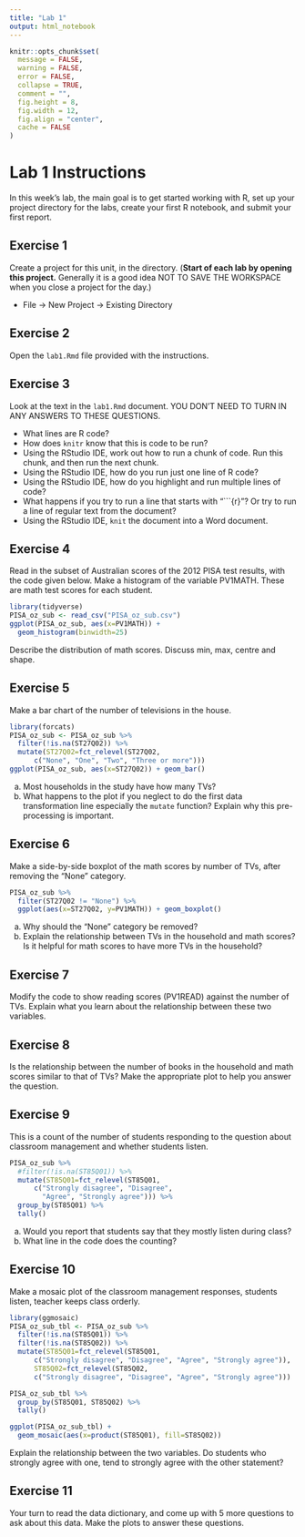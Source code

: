 ```yaml
---
title: "Lab 1"
output: html_notebook
---
```


```r
knitr::opts_chunk$set(
  message = FALSE,
  warning = FALSE,
  error = FALSE, 
  collapse = TRUE,
  comment = "",
  fig.height = 8,
  fig.width = 12,
  fig.align = "center",
  cache = FALSE
)
```

# Lab 1 Instructions

In this week's lab, the main goal is to get started working with R, set up your project directory for the labs, create your first R notebook, and submit your first report.

## Exercise 1

Create a project for this unit, in the directory. (__Start of each lab by opening this project.__ Generally it is a good idea NOT TO SAVE THE WORKSPACE when you close a project for the day.)

* File -> New Project -> Existing Directory 

## Exercise 2

Open the `lab1.Rmd` file provided with the instructions.

## Exercise 3

Look at the text in the `lab1.Rmd` document. YOU DON'T NEED TO TURN IN ANY ANSWERS TO THESE QUESTIONS.

- What lines are R code? 
- How does `knitr` know that this is code to be run?
- Using the RStudio IDE, work out how to run a chunk of code. Run this chunk, and then run the next chunk.
- Using the RStudio IDE, how do you run just one line of R code?
- Using the RStudio IDE, how do you highlight and run multiple lines of code?
- What happens if you try to run a line that starts with "```{r}"? Or try to run a line of regular text from the document?
- Using the RStudio IDE, `knit` the document into a Word document.

## Exercise 4

Read in the subset of Australian scores of the 2012 PISA test results, with the code given below. Make a histogram of the variable PV1MATH. These are math test scores for each student.

```r
library(tidyverse)
PISA_oz_sub <- read_csv("PISA_oz_sub.csv")
ggplot(PISA_oz_sub, aes(x=PV1MATH)) +
  geom_histogram(binwidth=25) 
```

Describe the distribution of math scores. Discuss min, max, centre and shape.

## Exercise 5

Make a bar chart of the number of televisions in the house. 

```r
library(forcats)
PISA_oz_sub <- PISA_oz_sub %>%
  filter(!is.na(ST27Q02)) %>%
  mutate(ST27Q02=fct_relevel(ST27Q02, 
      c("None", "One", "Two", "Three or more")))
ggplot(PISA_oz_sub, aes(x=ST27Q02)) + geom_bar()
```

a. Most households in the study have how many TVs?
b. What happens to the plot if you neglect to do the first data transformation line especially the `mutate` function? Explain why this pre-processing is important.

## Exercise 6

Make a side-by-side boxplot of the math scores by number of TVs, after removing the "None" category.

```r
PISA_oz_sub %>% 
  filter(ST27Q02 != "None") %>%
  ggplot(aes(x=ST27Q02, y=PV1MATH)) + geom_boxplot()
```
a. Why should the "None" category be removed?
b. Explain the relationship between TVs in the household and math scores? Is it helpful for math scores to have more TVs in the household?

## Exercise 7

Modify the code to show reading scores (PV1READ) against the number of TVs. Explain what you learn about the relationship between these two variables. 

## Exercise 8

Is the relationship between the number of books in the household and math scores similar to that of TVs? Make the appropriate plot to help you answer the question.

## Exercise 9

This is a count of the number of students responding to the question about classroom management and whether students listen.

```r
PISA_oz_sub %>% 
  #filter(!is.na(ST85Q01)) %>%
  mutate(ST85Q01=fct_relevel(ST85Q01, 
      c("Strongly disagree", "Disagree", 
        "Agree", "Strongly agree"))) %>%
  group_by(ST85Q01) %>% 
  tally()
```
a. Would you report that students say that they mostly listen during class?
b. What line in the code does the counting?

## Exercise 10

Make a mosaic plot of the classroom management responses, students listen, teacher keeps class orderly.

```r
library(ggmosaic)
PISA_oz_sub_tbl <- PISA_oz_sub %>% 
  filter(!is.na(ST85Q01)) %>%
  filter(!is.na(ST85Q02)) %>%
  mutate(ST85Q01=fct_relevel(ST85Q01, 
      c("Strongly disagree", "Disagree", "Agree", "Strongly agree")), 
      ST85Q02=fct_relevel(ST85Q02, 
      c("Strongly disagree", "Disagree", "Agree", "Strongly agree"))) 

PISA_oz_sub_tbl %>%
  group_by(ST85Q01, ST85Q02) %>%
  tally()

ggplot(PISA_oz_sub_tbl) +
  geom_mosaic(aes(x=product(ST85Q01), fill=ST85Q02))
```
Explain the relationship between the two variables. Do students who strongly agree with one, tend to strongly agree with the other statement?

## Exercise 11

Your turn to read the data dictionary, and come up with 5 more questions to ask about this data. Make the plots to answer these questions. 
